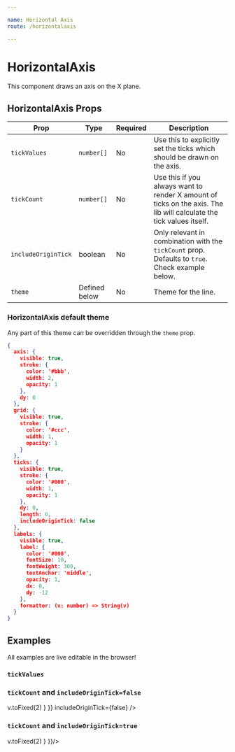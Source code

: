 ```yaml
---

name: Horizontal Axis
route: /horizontalaxis

---
```




# HorizontalAxis

This component draws an axis on the X plane.


## HorizontalAxis Props
| Prop        | Type | Required | Description
| ----------- | ----------- | ------------- | ------ |
| `tickValues`      | `number[]` | No | Use this to explicitly set the ticks which should be drawn on the axis. |
| `tickCount`      | `number[]` | No | Use this if you always want to render X amount of ticks on the axis. The lib will calculate the tick values itself. |
| `includeOriginTick`   | boolean | No | Only relevant in combination with the `tickCount` prop. Defaults to `true`. Check example below.  |
| `theme`   | Defined below        | No | Theme for the line.  |

### HorizontalAxis default theme
Any part of this theme can be overridden through the `theme` prop.

```json
{
  axis: {
    visible: true,
    stroke: {
      color: '#bbb',
      width: 2,
      opacity: 1
    },
    dy: 0
  },
  grid: {
    visible: true,
    stroke: {
      color: '#ccc',
      width: 1,
      opacity: 1
    }
  },
  ticks: {
    visible: true,
    stroke: {
      color: '#000',
      width: 1,
      opacity: 1
    },
    dy: 0,
    length: 6,
    includeOriginTick: false
  },
  labels: {
    visible: true,
    label: {
      color: '#000',
      fontSize: 10,
      fontWeight: 300,
      textAnchor: 'middle',
      opacity: 1,
      dx: 0,
      dy: -12
    },
    formatter: (v: number) => String(v)
  }
}
```

## Examples

All examples are live editable in the browser!

### `tickValues`

<Playground>
<Chart
  style={{ height: 200, width: 400 }}
  data={[
    { x: -2, y: 15 },
    { x: -1, y: 10 },
    { x: 0, y: 12 },
    { x: 1, y: 7 },
    { x: 2, y: 6 },
    { x: 3, y: 3 },
    { x: 4, y: 5 },
    { x: 5, y: 8 },
    { x: 6, y: 12 },
    { x: 7, y: 14 },
    { x: 8, y: 12 },
    { x: 9, y: 13.5 },
    { x: 10, y: 18 },
  ]}
  padding={{ left: 40, bottom: 20, right: 20, top: 20 }}
  xDomain={{ min: -2, max: 10 }}
  yDomain={{ min: -4, max: 20 }}
>
  <HorizontalAxis tickValues={[-2, 0, 2, 6, 8, 10]} />
  <Line theme={{ stroke: { color: '#44bd32', width: 10 } }} />
</Chart>
</Playground>

### `tickCount` and `includeOriginTick=false`
<Playground>
<Chart
  style={{ height: 200, width: 400 }}
  data={[
    { x: -2, y: 15 },
    { x: -1, y: 10 },
    { x: 0, y: 12 },
    { x: 1, y: 7 },
    { x: 2, y: 6 },
    { x: 3, y: 3 },
    { x: 4, y: 5 },
    { x: 5, y: 8 },
    { x: 6, y: 12 },
    { x: 7, y: 14 },
    { x: 8, y: 12 },
    { x: 9, y: 13.5 },
    { x: 10, y: 18 },
  ]}
  padding={{ left: 40, bottom: 20, right: 20, top: 20 }}
  xDomain={{ min: -2, max: 10 }}
  yDomain={{ min: -4, max: 20 }}
>
  <HorizontalAxis tickCount={5} theme={{ labels: { formatter: (v) => v.toFixed(2) } }} includeOriginTick={false} />
  <Line theme={{ stroke: { color: '#44bd32', width: 10 } }} />
</Chart>
</Playground>

### `tickCount` and `includeOriginTick=true`
<Playground>
<Chart
  style={{ height: 200, width: 400 }}
  data={[
    { x: -2, y: 15 },
    { x: -1, y: 10 },
    { x: 0, y: 12 },
    { x: 1, y: 7 },
    { x: 2, y: 6 },
    { x: 3, y: 3 },
    { x: 4, y: 5 },
    { x: 5, y: 8 },
    { x: 6, y: 12 },
    { x: 7, y: 14 },
    { x: 8, y: 12 },
    { x: 9, y: 13.5 },
    { x: 10, y: 18 },
  ]}
  padding={{ left: 40, bottom: 20, right: 20, top: 20 }}
  xDomain={{ min: -2, max: 10 }}
  yDomain={{ min: -4, max: 20 }}
>
  <HorizontalAxis tickCount={5} includeOriginTick theme={{ labels: { formatter: (v) => v.toFixed(2) } }}/>
  <Line theme={{ stroke: { color: '#44bd32', width: 10 } }} />
</Chart>
</Playground>
